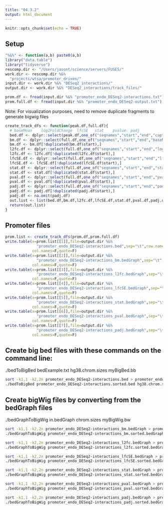 ```yaml
---
title: "04.3.2"
output: html_document
---
```


```r
knitr::opts_chunk$set(echo = TRUE)
```

## Setup 

```r
"%&%" <- function(a,b) paste0(a,b)
library("data.table")
library("tidyverse")
rescomp.dir <- "/Users/jasont/science/servers/FUSE5/"
work.dir <- rescomp.dir %&% 
  "projects/wtsa/promoter_driven/"
input.dir <- work.dir %&% "DESeq2_interactions/"
output.dir <- work.dir %&% "DESeq2_interactions/track_files/"
```


```r
prom.df <- fread(input.dir %&% "promoter_endo_DESeq2-interactions.txt")
prom.full.df <- fread(input.dir %&% "promoter_endo_DESeq2-output.txt")
```

Note: For visualization purposes, need to remove duplicate fragments to generate bigwig files 
```r
create_track_dfs <- function(peak.df,full.df){
  # baseMean	log2FoldChange	lfcSE	stat	pvalue	padj
  bed.df <- dplyr::select(peak.df,one_of("seqnames","start","end","capture"))
  bm.df <- dplyr::select(full.df,one_of("seqnames","start","end","baseMean"))
  bm.df <- bm.df[!duplicated(bm.df$start),]
  l2fc.df <- dplyr::select(full.df,one_of("seqnames","start","end","log2FoldChange"))
  l2fc.df <- l2fc.df[!duplicated(l2fc.df$start),]
  lfcSE.df <- dplyr::select(full.df,one_of("seqnames","start","end","lfcSE"))
  lfcSE.df <- lfcSE.df[!duplicated(lfcSE.df$start),]
  stat.df <- dplyr::select(full.df,one_of("seqnames","start","end","stat"))
  stat.df <- stat.df[!duplicated(stat.df$start),]
  pval.df <- dplyr::select(full.df,one_of("seqnames","start","end","pvalue"))
  pval.df <- pval.df[!duplicated(pval.df$start),]
  padj.df <- dplyr::select(full.df,one_of("seqnames","start","end","padj"))
  padj.df <- padj.df[!duplicated(padj.df$start),]
  padj.df <- na.omit(padj.df)
  out.list <- list(bed.df,bm.df,l2fc.df,lfcSE.df,stat.df,pval.df,padj.df)
  return(out.list)
}
```

## Promoter files 
```r
prom.list <- create_track_dfs(prom.df,prom.full.df)
write.table(x=prom.list[[1]],file=output.dir %&% 
              "promoter_endo_DESeq2-interactions.bed",sep="\t",row.names=F,
            col.names=F,quote=F)
write.table(x=prom.list[[2]],file=output.dir %&% 
              "promoter_endo_DESeq2-interactions_bm.bedGraph",sep="\t",row.names=F,
            col.names=F,quote=F)
write.table(x=prom.list[[3]],file=output.dir %&% 
              "promoter_endo_DESeq2-interactions_l2fc.bedGraph",sep="\t",row.names=F,
            col.names=F,quote=F)
write.table(x=prom.list[[4]],file=output.dir %&% 
              "promoter_endo_DESeq2-interactions_lfcSE.bedGraph",sep="\t",row.names=F,
            col.names=F,quote=F)
write.table(x=prom.list[[5]],file=output.dir %&% 
              "promoter_endo_DESeq2-interactions_stat.bedGraph",sep="\t",row.names=F,
            col.names=F,quote=F)
write.table(x=prom.list[[6]],file=output.dir %&% 
              "promoter_endo_DESeq2-interactions_pval.bedGraph",sep="\t",row.names=F,
            col.names=F,quote=F)
write.table(x=prom.list[[7]],file=output.dir %&% 
              "promoter_endo_DESeq2-interactions_padj.bedGraph",sep="\t",row.names=F,
            col.names=F,quote=F)
```

## Create big bed files with these commands on the command line:
./bedToBigBed bedExample.txt hg38.chrom.sizes myBigBed.bb

```bash
sort -k1,1 -k2,2n promoter_endo_DESeq2-interactions.bed > promoter_endo_DESeq2-interactions.sorted.bed
./bedToBigBed promoter_endo_DESeq2-interactions.sorted.bed hg38.chrom.sizes promoter_endo_DESeq2-interactions.bb
```

## Create bigWig files by converting from the bedGraph files  
./bedGraphToBigWig in.bedGraph chrom.sizes myBigWig.bw
 
```bash
sort -k1,1 -k2,2n promoter_endo_DESeq2-interactions_bm.bedGraph > promoter_endo_DESeq2-interactions_bm.sorted.bedGraph 
./bedGraphToBigWig promoter_endo_DESeq2-interactions_bm.sorted.bedGraph hg38.chrom.sizes promoter_endo_DESeq2-interactions_bm.bw

sort -k1,1 -k2,2n promoter_endo_DESeq2-interactions_l2fc.bedGraph > promoter_endo_DESeq2-interactions_l2fc.sorted.bedGraph 
./bedGraphToBigWig promoter_endo_DESeq2-interactions_l2fc.sorted.bedGraph hg38.chrom.sizes promoter_endo_DESeq2-interactions_l2fc.bw

sort -k1,1 -k2,2n promoter_endo_DESeq2-interactions_lfcSE.bedGraph > promoter_endo_DESeq2-interactions_lfcSE.sorted.bedGraph 
./bedGraphToBigWig promoter_endo_DESeq2-interactions_lfcSE.sorted.bedGraph hg38.chrom.sizes promoter_endo_DESeq2-interactions_lfcSE.bw

sort -k1,1 -k2,2n promoter_endo_DESeq2-interactions_stat.bedGraph > promoter_endo_DESeq2-interactions_stat.sorted.bedGraph 
./bedGraphToBigWig promoter_endo_DESeq2-interactions_stat.sorted.bedGraph hg38.chrom.sizes promoter_endo_DESeq2-interactions_stat.bw

sort -k1,1 -k2,2n promoter_endo_DESeq2-interactions_pval.bedGraph > promoter_endo_DESeq2-interactions_pval.sorted.bedGraph 
./bedGraphToBigWig promoter_endo_DESeq2-interactions_pval.sorted.bedGraph hg38.chrom.sizes promoter_endo_DESeq2-interactions_pval.bw

sort -k1,1 -k2,2n promoter_endo_DESeq2-interactions_padj.bedGraph > promoter_endo_DESeq2-interactions_padj.sorted.bedGraph 
./bedGraphToBigWig promoter_endo_DESeq2-interactions_padj.sorted.bedGraph hg38.chrom.sizes promoter_endo_DESeq2-interactions_padj.bw
```
